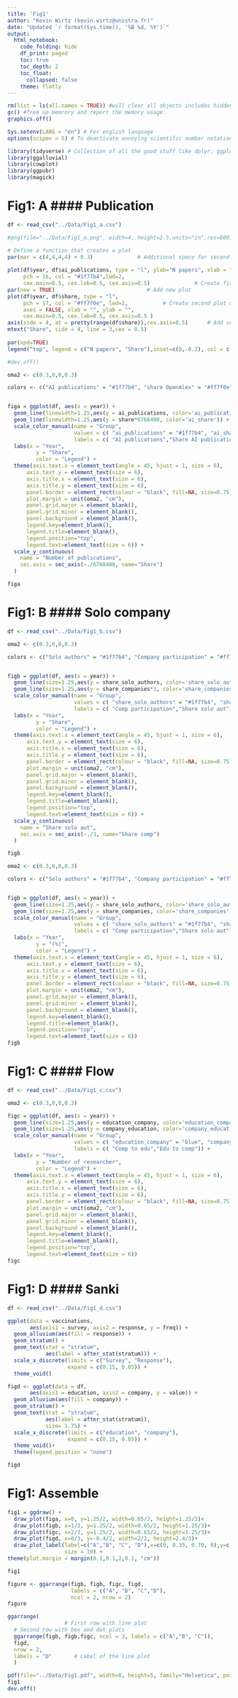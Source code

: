 ```yaml
---
title: 'Fig1'
author: "Kevin Wirtz (kevin.wirtz@unistra.fr)"
date: "Updated `r format(Sys.time(), '%B %d, %Y')`"
output:
  html_notebook:
    code_folding: hide
    df_print: paged
    toc: true
    toc_depth: 2
    toc_float:
      collapsed: false
    theme: flatly
---
```


```r

rm(list = ls(all.names = TRUE)) #will clear all objects includes hidden objects.
gc() #free up memrory and report the memory usage.
graphics.off()

Sys.setenv(LANG = "en") # For english language
options(scipen = 5) # To deactivate annoying scientific number notation

library(tidyverse) # Collection of all the good stuff like dplyr, ggplot2 ect.
library(ggalluvial)
library(cowplot)
library(ggpubr)
library(magick)
```

# Fig1: A #### Publication
```r
df <- read_csv("../Data/Fig1_a.csv")
```
```r

#png(file="../Data/Fig1_a.png", width=4, height=2.5,units="in",res=600)

# Define a function that creates a plot
par(mar = c(4,4,4,4) + 0.3)              # Additional space for second y-axis
  
plot(df$year, df$ai_publications, type = "l", ylab="N papers", xlab = "Year",
     pch = 16, col = "#1f77b4",lwd=2,
     cex.main=0.5, cex.lab=0.5, cex.axis=0.5)              # Create first plot
par(new = TRUE)                             # Add new plot
plot(df$year, df$share, type = "l",
     pch = 17, col = "#ff7f0e", lwd=2,           # Create second plot without axes
     axes = FALSE, xlab = "", ylab = "",
     cex.main=0.5, cex.lab=0.5, cex.axis=0.5 )
axis(side = 4, at = pretty(range(df$share)),cex.axis=0.5)      # Add second axis
mtext("Share", side = 4, line = 3,cex = 0.5)  
  
par(xpd=TRUE)
legend("top", legend = c("N papers", "Share"),inset=c(0,-0.2), col = c("#1f77b4", "#ff7f0e"),  lty = c(1, 1), bty = "n", horiz = TRUE, cex = 0.5)

#dev.off()

```

```r

oma2 <- c(0.3,0,0,0.3)

colors <- c("AI publications" = "#1f77b4", "share OpenAlex" = "#ff7f0e")


figa = ggplot(df, aes(x = year)) + 
  geom_line(linewidth=1.25,aes(y = ai_publications, color='ai_publications')) + 
  geom_line(linewidth=1.25,aes(y = share*6768480, color='ai_share')) +
  scale_color_manual(name = "Group",
                     values = c( "ai_publications" = "#1f77b4", "ai_share" = "black"),
                     labels = c( "AI publications","Share AI publications")) +
  labs(x = "Year",
         y = "Share",
         color = "Legend") +
  theme(axis.text.x = element_text(angle = 45, hjust = 1, size = 6),
      axis.text.y = element_text(size = 6),
      axis.title.x = element_text(size = 6),
      axis.title.y = element_text(size = 6),
      panel.border = element_rect(colour = "black", fill=NA, size=0.75),
      plot.margin = unit(oma2, "cm"),
      panel.grid.major = element_blank(),
      panel.grid.minor = element_blank(),
      panel.background = element_blank(),
      legend.key=element_blank(),
      legend.title=element_blank(),
      legend.position="top",
      legend.text=element_text(size = 6)) +
  scale_y_continuous(
    name = "Number of publications",
    sec.axis = sec_axis(~./6768480, name="Share")
  )

figa

```

# Fig1: B #### Solo company
```r

df <- read_csv("../Data/Fig1_b.csv")

```

```r
oma2 <- c(0.3,0,0,0.3)

colors <- c("Solo authors" = "#1f77b4", "Company participation" = "#ff7f0e")


figb = ggplot(df, aes(x = year)) + 
  geom_line(size=1.25,aes(y = share_solo_authors, color='share_solo_authors')) + 
  geom_line(size=1.25,aes(y = share_companies*3, color='share_companies')) +
  scale_color_manual(name = "Group",
                     values = c( "share_solo_authors" = "#1f77b4", "share_companies" = "#ff7f0e"),
                     labels = c( "Comp participation","Share solo aut")) +
  labs(x = "Year",
         y = "Share",
         color = "Legend") +
  theme(axis.text.x = element_text(angle = 45, hjust = 1, size = 6),
      axis.text.y = element_text(size = 6),
      axis.title.x = element_text(size = 6),
      axis.title.y = element_text(size = 6),
      panel.border = element_rect(colour = "black", fill=NA, size=0.75),
      plot.margin = unit(oma2, "cm"),
      panel.grid.major = element_blank(),
      panel.grid.minor = element_blank(),
      panel.background = element_blank(),
      legend.key=element_blank(),
      legend.title=element_blank(),
      legend.position="top",
      legend.text=element_text(size = 6)) +
  scale_y_continuous(
    name = "Share solo aut",
    sec.axis = sec_axis(~./3, name="Share comp")
  )

figb
```
```r
oma2 <- c(0.3,0,0,0.3)

colors <- c("Solo authors" = "#1f77b4", "Company participation" = "#ff7f0e")


figb = ggplot(df, aes(x = year)) + 
  geom_line(size=1.25,aes(y = share_solo_authors, color='share_solo_authors')) + 
  geom_line(size=1.25,aes(y = share_companies, color='share_companies')) +
  scale_color_manual(name = "Group",
                     values = c( "share_solo_authors" = "#1f77b4", "share_companies" = "#ff7f0e"),
                     labels = c( "Comp participation","Share solo aut")) +
  labs(x = "Year",
         y = "(%)",
         color = "Legend") +
  theme(axis.text.x = element_text(angle = 45, hjust = 1, size = 6),
      axis.text.y = element_text(size = 6),
      axis.title.x = element_text(size = 6),
      axis.title.y = element_text(size = 6),
      panel.border = element_rect(colour = "black", fill=NA, size=0.75),
      plot.margin = unit(oma2, "cm"),
      panel.grid.major = element_blank(),
      panel.grid.minor = element_blank(),
      panel.background = element_blank(),
      legend.key=element_blank(),
      legend.title=element_blank(),
      legend.position="top",
      legend.text=element_text(size = 6)) 
figb
```

# Fig1: C #### Flow
```r

df <- read_csv("../Data/Fig1_c.csv")

```
```r
oma2 <- c(0.3,0,0,0.3)

figc = ggplot(df, aes(x = year)) + 
  geom_line(size=1.25,aes(y = education_company, color='education_company')) + 
  geom_line(size=1.25,aes(y = company_education, color='company_education')) +
  scale_color_manual(name = "Group",
                     values = c( "education_company" = "blue", "company_education" = "red"),
                     labels = c( "Comp to edu","Edu to comp")) +
  labs(x = "Year",
         y = "Number of researcher",
         color = "Legend") +
  theme(axis.text.x = element_text(angle = 45, hjust = 1, size = 6),
      axis.text.y = element_text(size = 6),
      axis.title.x = element_text(size = 6),
      axis.title.y = element_text(size = 6),
      panel.border = element_rect(colour = "black", fill=NA, size=0.75),
      plot.margin = unit(oma2, "cm"),
      panel.grid.major = element_blank(),
      panel.grid.minor = element_blank(),
      panel.background = element_blank(),
      legend.key=element_blank(),
      legend.title=element_blank(),
      legend.position="top",
      legend.text=element_text(size = 6)) 
figc
```


# Fig1: D #### Sanki
```r

df <- read_csv("../Data/Fig1_d.csv")

```


```r
ggplot(data = vaccinations,
       aes(axis1 = survey, axis2 = response, y = freq)) +
  geom_alluvium(aes(fill = response)) +
  geom_stratum() +
  geom_text(stat = "stratum",
            aes(label = after_stat(stratum))) +
  scale_x_discrete(limits = c("Survey", "Response"),
                   expand = c(0.15, 0.05)) +
  theme_void()

```
```r
figd <- ggplot(data = df,
       aes(axis1 = education, axis2 = company, y = value)) +
  geom_alluvium(aes(fill = company)) +
  geom_stratum() +
  geom_text(stat = "stratum",
            aes(label = after_stat(stratum)),
            size= 1.75) +
  scale_x_discrete(limits = c("education", "company"),
                   expand = c(0.15, 0.05)) +
  theme_void()+
  theme(legend.position = "none")

figd

```

# Fig1: Assemble ####
```r


fig1 = ggdraw() +
  draw_plot(figa, x=0, y=1.25/2, width=0.65/2, height=1.25/3)+
  draw_plot(figb, x=1/3, y=1.25/2, width=0.65/2, height=1.25/3)+
  draw_plot(figc, x=2/3, y=1.25/2, width=0.65/2, height=1.25/3)+
  draw_plot(figd, x=0/3, y=-0.4/2, width=2/2, height=2.4/3)+
  draw_plot_label(label=c("A","B", "C", "D"),x=c(0, 0.35, 0.70, 0),y=c(0.99, 0.99, 0.99,0.65), 
                  size = 10) +
theme(plot.margin = margin(0.1,0.1,2,0.1, "cm")) 

fig1

```
```r

figure <- ggarrange(figb, figb, figc, figd,
                    labels = c("A", "B", "C","D"),
                    ncol = 2, nrow = 2)
figure

ggarrange(
                  # First row with line plot
  # Second row with box and dot plots
  ggarrange(figb, figb,figc, ncol = 3, labels = c("A","B", "C")),
  figd,
  nrow = 2, 
  labels = "D"       # Label of the line plot
  ) 

```


```r
pdf(file="../Data/Fig1.pdf", width=8, height=5, family="Helvetica", pointsize=6)
fig1
dev.off()
```


